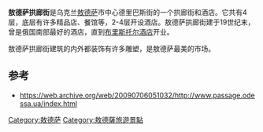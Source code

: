 '''敖德萨拱廊街'''是乌克兰[[敖德萨|敖德萨]]市中心德里巴斯街的一个拱廊街和酒店。它共有4层，底层有许多精品店、餐馆等，2-4层开设酒店。敖德萨拱廊街建于19世纪末，曾是俄国南部最好的酒店，直到[[布里斯托尔酒店|布里斯托尔酒店]]开业。

敖德萨拱廊街建筑的内外都装饰有许多雕塑，是敖德萨最美的市场。

==参考==
* https://web.archive.org/web/20090706051032/http://www.passage.odessa.ua/index.html
{{Odessa}}

{{coord|46|29|03|N|30|43|58|E|type:landmark_source:kolossus-ruwiki|display=title}}

[[Category:敖德萨|Category:敖德萨]]
[[Category:敖德薩旅遊景點|Category:敖德薩旅遊景點]]